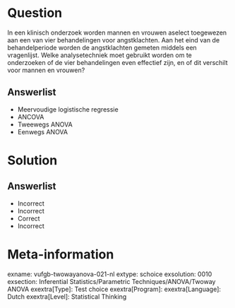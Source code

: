 Question
========

In een klinisch onderzoek worden mannen en vrouwen aselect toegewezen aan een van vier behandelingen voor angstklachten. Aan het eind van de behandelperiode worden de angstklachten gemeten middels een vragenlijst. Welke analysetechniek moet gebruikt worden om te onderzoeken of de vier behandelingen even effectief zijn, en of dit verschilt voor mannen en vrouwen?
  
Answerlist
----------
* Meervoudige logistische regressie
* ANCOVA
* Tweewegs ANOVA
* Eenwegs ANOVA

Solution
========

Answerlist
----------
* Incorrect
* Incorrect
* Correct
* Incorrect

Meta-information
================
exname: vufgb-twowayanova-021-nl
extype: schoice
exsolution: 0010
exsection: Inferential Statistics/Parametric Techniques/ANOVA/Twoway ANOVA
exextra[Type]: Test choice
exextra[Program]: 
exextra[Language]: Dutch
exextra[Level]: Statistical Thinking
